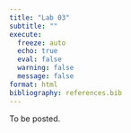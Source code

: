 ```yaml
---
title: "Lab 03"
subtitle: ""
execute:
  freeze: auto
  echo: true
  eval: false
  warning: false
  message: false
format: html
bibliography: references.bib
---
```


To be posted. 
